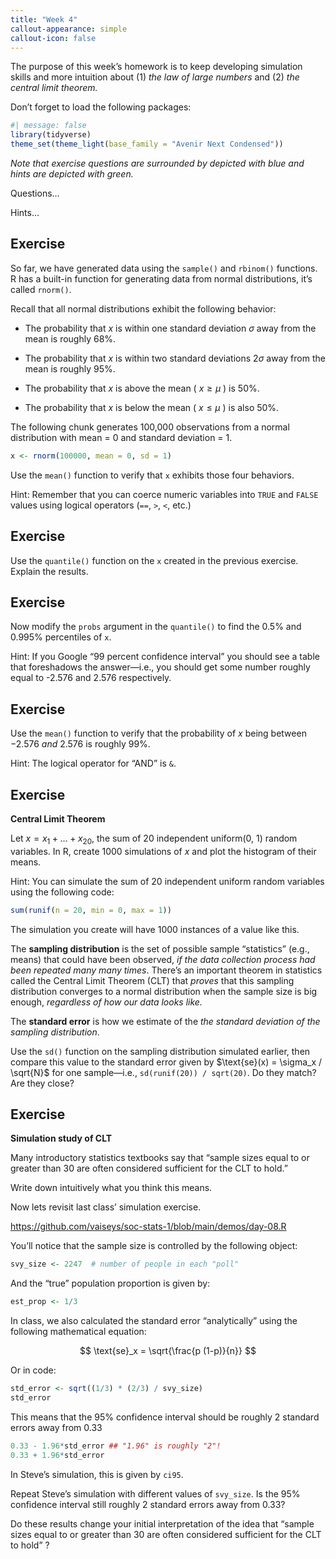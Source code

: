 ```yaml
---
title: "Week 4"
callout-appearance: simple
callout-icon: false
---
```


The purpose of this week's homework is to keep developing simulation skills and more intuition about (1) *the* *law of large numbers* and (2) *the central limit theorem.*

Don't forget to load the following packages:

```r
#| message: false
library(tidyverse)
theme_set(theme_light(base_family = "Avenir Next Condensed"))
```

*Note that exercise questions are surrounded by depicted with blue and hints are depicted with green.*

::: callout-note
Questions...
:::

::: callout-tip
Hints...
:::

## Exercise 

So far, we have generated data using the `sample()` and `rbinom()` functions. R has a built-in function for generating data from normal distributions, it's called `rnorm()`.

Recall that all normal distributions exhibit the following behavior:

-   The probability that $x$ is within one standard deviation $\sigma$ away from the mean is roughly 68%.

-   The probability that $x$ is within two standard deviations $2\sigma$ away from the mean is roughly 95%.

-   The probability that $x$ is above the mean ( $x \geq \mu$ ) is 50%.

-   The probability that $x$ is below the mean ( $x \leq \mu$ ) is also 50%.

The following chunk generates 100,000 observations from a normal distribution with mean = 0 and standard deviation = 1.

```r
x <- rnorm(100000, mean = 0, sd = 1)
```

::: callout-note
Use the `mean()` function to verify that `x` exhibits those four behaviors.
:::

::: callout-tip
Hint: Remember that you can coerce numeric variables into `TRUE` and `FALSE` values using logical operators (`==`, `>`, `<`, etc.)
:::

## Exercise

::: callout-note
Use the `quantile()` function on the `x` created in the previous exercise. Explain the results.
:::

## Exercise

::: callout-note
Now modify the `probs` argument in the `quantile()` to find the 0.5% and 0.995% percentiles of `x`.
:::

::: callout-tip
Hint: If you Google "99 percent confidence interval" you should see a table that foreshadows the answer---i.e., you should get some number roughly equal to -2.576 and 2.576 respectively.
:::

## Exercise

::: callout-note
Use the `mean()` function to verify that the probability of $x$ being between $-2.576$ *and* $2.576$ is roughly 99%.
:::

::: callout-tip
Hint: The logical operator for "AND" is `&`.
:::

## Exercise

**Central Limit Theorem**

::: callout-note
Let $x = x_1 + \dots + x_{20}$, the sum of 20 independent uniform(0, 1) random variables. In R, create 1000 simulations of $x$ and plot the histogram of their means.
:::

::: callout-tip
Hint: You can simulate the sum of 20 independent uniform random variables using the following code:

```r
sum(runif(n = 20, min = 0, max = 1))
```

The simulation you create will have 1000 instances of a value like this.
:::

The **sampling distribution** is the set of possible sample "statistics" (e.g., means) that could have been observed, *if the data collection process had been repeated many many times*. There's an important theorem in statistics called the Central Limit Theorem (CLT) that *proves* that this sampling distribution converges to a normal distribution when the sample size is big enough, *regardless of how our data looks like.*

The **standard error** is how we estimate of the *the standard deviation of the sampling distribution*.

::: callout-note
Use the `sd()` function on the sampling distribution simulated earlier, then compare this value to the standard error given by $\text{se}(x) = \sigma_x / \sqrt{N}$ for one sample---i.e., `sd(runif(20)) / sqrt(20)`. Do they match? Are they close?
:::

## Exercise

**Simulation study of CLT**

Many introductory statistics textbooks say that "sample sizes equal to or greater than 30 are often considered sufficient for the CLT to hold."

::: callout-note
Write down intuitively what you think this means.
:::

Now lets revisit last class' simulation exercise.

<https://github.com/vaiseys/soc-stats-1/blob/main/demos/day-08.R>

You'll notice that the sample size is controlled by the following object:

```r
svy_size <- 2247  # number of people in each "poll"
```

And the "true" population proportion is given by:

```r
est_prop <- 1/3
```

In class, we also calculated the standard error "analytically" using the following mathematical equation:

$$
\text{se}_x = \sqrt{\frac{p (1-p)}{n}}
$$

Or in code:

```r
std_error <- sqrt((1/3) * (2/3) / svy_size)
std_error
```

This means that the 95% confidence interval should be roughly 2 standard errors away from 0.33

```r
0.33 - 1.96*std_error ## "1.96" is roughly "2"!
0.33 + 1.96*std_error
```

In Steve's simulation, this is given by `ci95`.

::: callout-note
Repeat Steve's simulation with different values of `svy_size`. Is the 95% confidence interval still roughly 2 standard errors away from 0.33?

Do these results change your initial interpretation of the idea that "sample sizes equal to or greater than 30 are often considered sufficient for the CLT to hold" ?
:::
